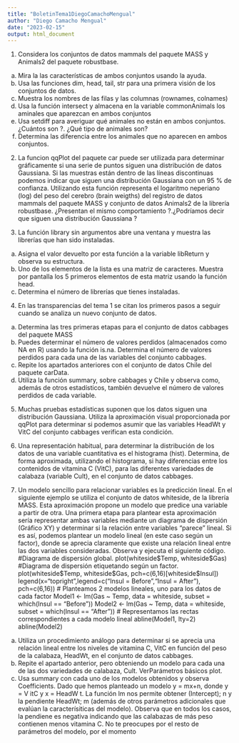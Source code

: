 ```yaml
---
title: "BoletinTema1DiegoCamachoMengual"
author: "Diego Camacho Mengual"
date: "2023-02-15"
output: html_document
---
```


1.  Considera los conjuntos de datos mammals del paquete MASS y Animals2 del paquete robustbase.

```{=html}
<!-- -->
```
a.  Mira la las características de ambos conjuntos usando la ayuda.
b.  Usa las funciones dim, head, tail, str para una primera visión de los conjuntos de datos.
c.  Muestra los nombres de las filas y las columnas (rownames, colnames)
d.  Usa la función intersect y almacena en la variable commonAnimals los aminales que aparezcan en ambos conjuntos
e.  Usa setdiff para averiguar qué animales no están en ambos conjuntos. ¿Cuántos son ?. ¿Qué tipo de animales son?
f.  Determina las diferencia entre los animales que no aparecen en ambos conjuntos.

```{=html}
<!-- -->
```
2.  La funcion qqPlot del paquete car puede ser utilizada para determinar gráficamente si una serie de puntos siguen una distribución de datos Gaussiana. Si las muestras están dentro de las líneas discontinuas podemos indicar que siguen una distribución Gaussiana con un 95 % de confianza. Utilizando esta función representa el logaritmo neperiano (log) del peso del cerebro (brain weigths) del registro de datos mammals del paquete MASS y conjunto de datos Animals2 de la librería robustbase. ¿Presentan el mismo comportamiento ?.¿Podríamos decir que siguen una distribución Gaussiana ?

3.  La función library sin argumentos abre una ventana y muestra las librerías que han sido instaladas.

```{=html}
<!-- -->
```
a.  Asigna el valor devuelto por esta función a la variable libReturn y observa su estructura.
b.  Uno de los elementos de la lista es una matriz de caracteres. Muestra por pantalla los 5 primeros elementos de esta matriz usando la función head.
c.  Determina el número de librerías que tienes instaladas.

```{=html}
<!-- -->
```
4.  En las transparencias del tema 1 se citan los primeros pasos a seguir cuando se analiza un nuevo conjunto de datos.

```{=html}
<!-- -->
```
a.  Determina las tres primeras etapas para el conjunto de datos cabbages del paquete MASS
b.  Puedes determinar el número de valores perdidos (almacenados como NA en R) usando la función is.na. Determina el número de valores perdidos para cada una de las variables del conjunto cabbages.
c.  Repite los apartados anteriores con el conjunto de datos Chile del paquete carData.
d.  Utiliza la función summary, sobre cabbages y Chile y observa como, además de otros estadísticos, también devuelve el número de valores perdidos de cada variable.

```{=html}
<!-- -->
```
5.  Muchas pruebas estadísticas suponen que los datos siguen una distribución Gaussiana. Utiliza la aproximación visual proporcionada por qqPlot para determinar si podemos asumir que las variables HeadWt y VitC del conjunto cabbages verifican esta condición.

6.  Una representación habitual, para determinar la distribución de los datos de una variable cuantitativa es el histograma (hist). Determina, de forma aproximada, utilizando el histograma, si hay diferencias entre los contenidos de vitamina C (VitC), para las diferentes variedades de calabaza (variable Cult), en el conjunto de datos cabbages.

7.  Un modelo sencillo para relacionar variables es la predicción lineal. En el siguiente ejemplo se utiliza el conjunto de datos whiteside, de la librería MASS. Esta aproximación propone un modelo que predice una variable a partir de otra. Una primera etapa para plantear esta aproximación sería representar ambas variables mediante un diagrama de dispersión (Gráfico XY) y determinar si la relación entre variables "parece" lineal. Si es así, podemos plantear un modelo lineal (en este caso según un factor), donde se aprecia claramente que existe una relación lineal entre las dos variables consideradas. Observa y ejecuta el siguiente código. #Diagrama de dispersión global. plot(whiteside\$Temp, whiteside\$Gas) #Diagrama de dispersión etiquetando según un factor. plot(whiteside\$Temp, whiteside\$Gas, pch=c(6,16)[whiteside\$Insul]) legend(x="topright",legend=c("Insul = Before","Insul = After"), pch=c(6,16)) \# Planteamos 2 modelos lineales, uno para los datos de cada factor Model1 \<- lm(Gas \~ Temp, data = whiteside, subset = which(Insul == "Before")) Model2 \<- lm(Gas \~ Temp, data = whiteside, subset = which(Insul == "After")) \# Representamos las rectas correspondientes a cada modelo lineal abline(Model1, lty=2) abline(Model2)

```{=html}
<!-- -->
```
a.  Utiliza un procedimiento análogo para determinar si se aprecia una relación lineal entre los niveles de vitamina C, VitC en función del peso de la calabaza, HeadWt, en el conjunto de datos cabbages.
b.  Repite el apartado anterior, pero obteniendo un modelo para cada una de las dos variedades de calabaza, Cult. VerParámetros básicos plot.
c.  Usa summary con cada uno de los modelos obtenidos y observa Coefficients. Dado que hemos planteado un modelo y = mx+n, donde y = V itC y x = HeadW t. La función lm nos permite obtener (Intercept); n y la pendiente HeadWt; m (además de otros parámetros adicionales que evalúan la caracterísiticas del modelo). Observa que en todos los casos, la pendiene es negativa indicando que las calabazas de más peso contienen menos vitamina C. No te preocupes por el resto de parámetros del modelo, por el momento
